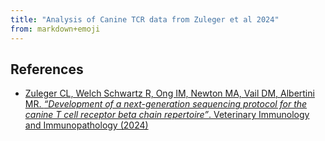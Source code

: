 ```yaml
---
title: "Analysis of Canine TCR data from Zuleger et al 2024"
from: markdown+emoji
---
```




## References

- [Zuleger CL, Welch Schwartz R, Ong IM, Newton MA, Vail DM, Albertini MR. _"Development of a next-generation sequencing protocol for the canine T cell receptor beta chain repertoire"_. Veterinary Immunology and Immunopathology (2024)](https://doi.org/10.1016/j.vetimm.2023.110702)
